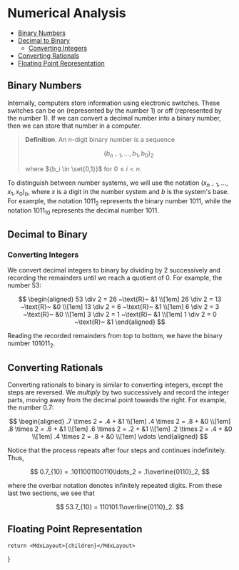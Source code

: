 
# Numerical Analysis

<TOC>

- [Binary Numbers](#binary-numbers)
- [Decimal to Binary](#decimal-to-binary)
  - [Converting Integers](#converting-integers)
- [Converting Rationals](#converting-rationals)
- [Floating Point Representation](#floating-point-representation)

</TOC>

## Binary Numbers
Internally, computers store information using electronic switches. These switches can be on (represented by the number ${1}$) or off (represented by the number ${1}$). If we can convert a decimal number into a binary number, then we can store that number in a computer. 

> __Definition__. An ${n}$-digit binary number is a sequence
> 
> $$
>     (b_{n-1}, \ldots, b_1, b_0)_2
> $$
> 
> where ${b_i \in \set{0,1}}$ for ${0 \leq i \lt n.}$ 

To distinguish between number systems, we will use the notation ${(x_{n-1}, \ldots, x_1, x_0)_b,}$ where ${x}$ is a digit in the number system and ${b}$ is the system's base. For example, the notation ${1011_2}$ represents the binary number ${1011,}$ while the notation ${1011_{10}}$ represents the decimal number ${1011.}$

## Decimal to Binary
### Converting Integers
We convert decimal integers to binary by dividing by ${2}$ successively and recording the remainders until we reach a quotient of ${0.}$ For example, the number ${53:}$ 

$$
    \begin{aligned}
    53 \div 2 = 26 ~\text{R}~ &1 \\[1em]
    26 \div 2 = 13 ~\text{R}~ &0 \\[1em]
    13 \div 2 = 6 ~\text{R}~ &1 \\[1em]
    6 \div 2 = 3 ~\text{R}~ &0 \\[1em]
    3 \div 2 = 1 ~\text{R}~ &1 \\[1em]
    1 \div 2 = 0 ~\text{R}~ &1
    \end{aligned}
$$

Reading the recorded remainders from top to bottom, we have the binary number ${101011_2.}$

## Converting Rationals
Converting rationals to binary is similar to converting integers, except the steps are reversed. We _multiply_ by two successively and record the integer parts, moving away from the decimal point towards the right. For example, the number ${0.7:}$

$$
    \begin{aligned}
        .7 \times 2 = .4 + &1 \\[1em]
        .4 \times 2 = .8 + &0 \\[1em]
        .8 \times 2 = .6 + &1 \\[1em]
        .6 \times 2 = .2 + &1 \\[1em]
        .2 \times 2 = .4 + &0 \\[1em]
        .4 \times 2 = .8 + &0 \\[1em]
        \vdots
    \end{aligned}
$$

Notice that the process repeats after four steps and continues indefinitely. Thus, 

$$
    0.7_{10} = .1011001100110\ldots_2 = .1\overline{0110}_2, 
$$

where the overbar notation denotes infinitely repeated digits. From these last two sections, we see that

$$
    53.7_{10} = 110101.1\overline{0110}_2.
$$

## Floating Point Representation



    return <MdxLayout>{children}</MdxLayout>

}
